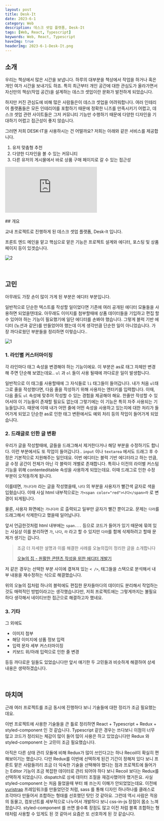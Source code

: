 ```yaml
---
layout: post
title: Desk-It
date: 2023-6-1
category: Web
description: 데스크 셋업 플랫폼, Desk-It
tags: [Web, React, Typescript]
keywords: Web, React, Typescript
haveImg: true
headerImg: 2023-6-1-Desk-It.png
---
```


## 소개

우리는 책상에서 많은 시간을 보냅니다. 하루의 대부분을 책상에서 작업을 하거나 혹은 개인 여가 시간을 보내기도 하죠. 특히 최근부터 개인 공간에 대한 관심도가 올라가면서 자신만의 책상(작업 공간)을 설계하는 데스크 셋업이란 문화가 발전하게 되었습니다.

하지만 커진 관심도에 비해 많은 사람들은이 데스크 셋업을 어려워합니다. 여러 인테리어 플랫폼들은 모든 인테리어를 포함하기 때문에 정확한 니즈를 만족시키기 어렵고, 데스크 셋업 관련 사이트들은 그저 커뮤니티 기능만 수행하기 때문에 다양한 디자인을 기대하기 어렵고 접근성이 좋지 않습니다.

그러면 저희 DESK-IT을 사용하시는 건 어떨까요? 저희는 아래와 같은 서비스를 제공합니다.

1. 유저 맞춤형 추천
2. 다양한 디자인을 볼 수 있는 커뮤니티
3. 다른 유저의 게시물에서 바로 상품 구매 페이지로 갈 수 있는 접근성

<div class="video-container">
  <iframe
    src="https://www.youtube.com/embed/3H6TQfn8TNo"
    title="YouTube video player"
    frameborder="0"
    allow="accelerometer; autoplay; clipboard-write; encrypted-media; gyroscope; picture-in-picture; web-share"
    allowfullscreen
    loading="lazy"
  ></iframe>
</div>

<br />
## 개요

교내 프로젝트로 진행하게 된 데스크 셋업 플랫폼, Desk-It 입니다.

프론트 엔드 메인을 맡고 핵심으로 맡은 기능은 프로젝트 설계와 에디터, 포스팅 및 상품 페이지 등이 있겟습니다.

![2](/img/2023-6-1-Desk-It/2.png)

<br />

## 고민

아무래도 가장 손이 많이 가게 된 부분은 에디터 부분입니다.

일반적으로 단순한 텍스트를 작성할 일이었다면 기존에 여러 공개된 에디터 모듈들을 사용하면 되었을텐데요.
아무래도 이미지를 첨부할때에 상품 데이터들을 기입하고 편집 할 수 있어야 하는 기능이 필요했기에 일단 에디터를 손봐야 했습니다.
그렇게 블럭 기반 에디터 (노션과 같은)를 만들었어야 했는데 이게 생각만큼 단순한 일이 아니었습니다.
가장 까다로웠던 부분들을 정리하면 이렇습니다..

![1](/img/2023-6-1-Desk-It/1.png)

### 1. 라인별 커스터마이징

각 라인마다 태그 속성을 변경해야 하는 기능이에요.
이 부분은 as로 태그 자체만 변경해 주면 단순해 보였는데요..
`ul` 과 `ol` 들이 사용 될때에 까다로운 일이 발생합니다.

일반적으로 이 태그를 사용할때에 그 자식들로 `li` 태그들이 들어갑니다.
내가 처음 `ul`태그로 줄을 작성했다면, 다음 줄을 작성하기 위해 사용자는 엔터키를 입력합니다.
이때, 다음 줄도 `ul` 속성에 맞추어 작성할 수 있는 경험을 제공해야 해요.
한줄만 작성할 수 있어서야 이 기능들이 존재할 필요도 없는데 그렇기에는 이 기능은 특히 자주 사용되는 기능들입니다.
때문에 이때 내가 어떤 줄에 어떤 속성을 사용하고 있는지에 대한 처리가 들어가게 되었고 단순한 as로 인한 태그 변환에서도 예외 처리 등의 작업이 들어가게 되었습니다.

### 2. 드래글로 인한 글 변환

우리가 글을 작성할때에, 글들을 드래그해서 제거한다거나 해당 부분을 수정하기도 합니다.
이런 부분에서도 또 작업이 들어갑니다..
`input` 이나 `textarea` 에서도 드래그 후 수정은 기본적으로 지원해주는 일인데요.
이번 에디터는 블럭 기반 에디터라고 하는 만큼, 글 수정 공간이 전체가 아닌 각 블럭이 개별로 존재합니다.
특히나 이전의 라이별 커스텀 기능을 위해 contenteditable 속성을 사용하게 되었는데요.
이때 드래그로 인한 수정 부분이 오작동하게 됩니다.

이를테면, `가나다라` 라는 글을 작성했을때, `나다` 의 부분을 사용자가 빨간색 글자로 색을 입혔습니다.
이때 사실 html 내부적으로는 `가<span color="red">나다</span>라` 로 변경이 되게됩니다.

물론, 사용자 화면에는 `가나다라` 로 출력되고 일부만 글자가 빨간 뿐이고요.
문제는 `다라`를 드래그해서 삭제한다고 했을때 일어납니다.

앞서 언급한것처럼 html 내부에는 `span...` 등으로 코드가 들어가 있기 때문에 묶여 있는 사실상 이를 분리하면 `가`, `나다`, `라` 라고 할 수 있지만 `다라`를 함께 삭제하려고 할때 문제가 생기는 겁니다.

> 조금 더 자세한 설명과 이를 해결한 사례를 오늘의집이 정리한 글을 소개합니다
>
> [오늘의 집 - 원활한 콘텐츠 작성을 위한 에디터 개발기](https://www.bucketplace.com/post/2020-09-18-%EC%9B%90%ED%99%9C%ED%95%9C-%EC%BD%98%ED%85%90%EC%B8%A0-%EC%9E%91%EC%84%B1%EC%9D%84-%EC%9C%84%ED%95%9C-%EC%97%90%EB%94%94%ED%84%B0-%EA%B0%9C%EB%B0%9C%EA%B8%B0/)

저 같은 경우는 선택한 부분 사이에 곂쳐져 있는 `< />`, 태그들을 스택으로 분석해서 내부 내용을 재수정하는 식으로 해결했습니다.

위의 오늘의 집처럼 하나의 블럭에도 편집한 문자들마다의 데이터도 분리해서 작업하는 것도 매력적인 방법이라고는 생각했습니다만,
저희 프로젝트에는 그렇게까지는 불필요하다 생각해서 네이티브한 접근으로 해결하고자 했네요.

### 3. 기타

그 외에도

- 이미지 첨부
- 해당 이미지에 상품 정보 입력
- 입력 문자 세부 커스터마이징
- 키보드 위/아래 입력으로 인한 줄 변경

등등 까다로운 일들도 있었습니다만 앞서 얘기한 두 고민들과 비슷하게 해결하여 상세 내용은 생략하겠습니다.

<br />

## 마치며

근래 여러 프로젝트를 조금 동시에 진행하다 보니 기술들에 대한 정리가 조금 필요했는데요.

이번 프로젝트에 사용한 기술들을 큰 틀로 정리하면 React + Typescript + Redux + styled-component 인 것 같습니다.
Typescript 같은 경우는 쓰다보니 이점이 너무 많고 코드가 정리되는 체감이 많이 들어 많이 사용은 하고 있었습니다만 Redux 와 styled-component 는 고민이 조금 필요했습니다.

아직은 다른 상태 관리 모듈에 비해 Redux가 많이 쓰인다고는 하나 Recoil이 확실히 편해보이기는 했습니다.
다만 Redux를 이번에 선택하게 된건 기간이 정해져 있다 보니 프론트 맡은 사람들끼리 조금 더 익숙한 기술을 선택해야 했다는 점과 프로젝트에 들어가는 Editor 기능이 조금 복잡한 데이터로 관리 되어야 하다 보니 Recoil 보다는 Redux를 선택하게 되었습니다. dispatch로 상세 데이터 조절을 재검사했어야 했거든요.
사실 styled-component 는 처음 들었을때 부터 왜 쓰는지 이해가 안되었었는데요. 이전에 [yuristrap](https://kyechan99.github.io/web/2021/03/15/Yuristrap.html) 프레임워크를 만들었던것 처럼, sass 를 통해 디자인 하나하나를 클래스로 조각마다 만들어서 조합하는 형태를 선호했던 탓인 것 같아요.
그런데 역시 사람은 적응의 동물고, 컴포넌트를 세부적으로 나누어서 개발하다 보니 css-in-js 장점이 몸소 느껴졌습니다. styled-component 를 쓰면 쓸수록 장점도 많고 이전 처럼 블록 조합하는 형태처럼 사용할 수 있게도 된 것 같아서 요즘은 또 선호하게 된 것 같습니다.
